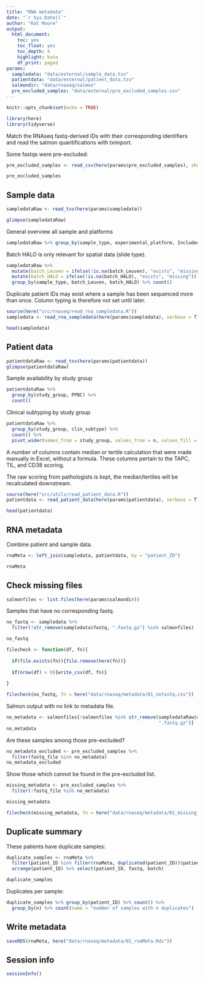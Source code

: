 ```yaml
---
title: "RNA metadata"
date: "`r Sys.Date()`"
author: "Kat Moore"
output: 
  html_document:
    toc: yes
    toc_float: yes
    toc_depth: 4
    highlight: kate
    df_print: paged
params:
  sampledata: "data/external/sample_data.tsv"
  patientdata: "data/external/patient_data.tsv"
  salmondir: "data/rnaseq/salmon"
  pre_excluded_samples: "data/external/pre_excluded_samples.csv"
---
```


```r
knitr::opts_chunk$set(echo = TRUE)
```

```r
library(here)
library(tidyverse)
```

Match the RNAseq fastq-derived IDs with their corresponding identifiers and read the salmon quantifications with tximport.

Some fastqs were pre-excluded:

```r
pre_excluded_samples <- read_csv(here(params$pre_excluded_samples), show_col_types = F)

pre_excluded_samples
```

## Sample data

```r
sampledataRaw <- read_tsv(here(params$sampledata))
```

```r
glimpse(sampledataRaw)
```

General overview all sample and platforms

```r
sampledataRaw %>% group_by(sample_type, experimental_platform, Included) %>% count()
```

Batch HALO is only relevant for spatial data (slide type).

```r
sampledataRaw %>% 
  mutate(batch_Leuven = ifelse(!is.na(batch_Leuven), "exists", "missing")) %>%
  mutate(batch_HALO = ifelse(!is.na(batch_HALO), "exists", "missing")) %>% 
  group_by(sample_type, batch_Leuven, batch_HALO) %>% count()
```

Duplicate patient IDs may exist where a sample has been sequenced more than once. Column typing is therefore not set until later.

```r
source(here("src/rnaseq/read_rna_sampledata.R"))
sampledata <- read_rna_sampledata(here(params$sampledata), verbose = T)
```

```r
head(sampledata)
```

## Patient data

```r
patientdataRaw <- read_tsv(here(params$patientdata))
glimpse(patientdataRaw)
```

Sample availability by study group

```r
patientdataRaw %>%
  group_by(study_group, PPBC) %>%
  count()
```

Clinical subtyping by study group

```r
patientdataRaw %>%
  group_by(study_group, clin_subtype) %>%
  count() %>%
  pivot_wider(names_from = study_group, values_from = n, values_fill = 0)
```

A number of columns contain median or tertile calculation that were made manually in Excel, without a formula. These columns pertain to the TAPC, TIL, and CD38 scoring. 

The raw scoring from pathologists is kept, the median/tertiles will be recalculated downstream.

```r
source(here("src/utils/read_patient_data.R"))
patientdata <- read_patient_data(here(params$patientdata), verbose = T)
```

```r
head(patientdata)
```

## RNA metadata

Combine patient and sample data.

```r
rnaMeta <- left_join(sampledata, patientdata, by = "patient_ID")

rnaMeta
```

## Check missing files

```r
salmonfiles <- list.files(here(params$salmondir))
```

Samples that have no corresponding fastq.

```r
no_fastq <- sampledata %>%
  filter(!str_remove(sampledata$fastq, ".fastq.gz") %in% salmonfiles)

no_fastq

filecheck <- function(df, fn){
  
  if(file.exists(fn)){file.remove(here(fn))}
  
  if(nrow(df) > 0){write_csv(df, fn)}
  
}

filecheck(no_fastq, fn = here("data/rnaseq/metadata/01_nofastq.csv"))
```

Salmon output with no link to metadata file.

```r
no_metadata <- salmonfiles[!salmonfiles %in% str_remove(sampledataRaw$sample_ID,
                                                        ".fastq.gz")]
no_metadata
```

Are these samples among those pre-excluded?

```r
no_metadata_excluded <- pre_excluded_samples %>%
  filter(fastq_file %in% no_metadata)
no_metadata_excluded
```

Show those which cannot be found in the pre-excluded list.

```r
missing_metadata <- pre_excluded_samples %>%
  filter(!fastq_file %in% no_metadata)

missing_metadata

filecheck(missing_metadata, fn = here("data/rnaseq/metadata/01_missing_metdata.csv"))
```

## Duplicate summary

These patients have duplicate samples:

```r
duplicate_samples <- rnaMeta %>%
  filter(patient_ID %in% filter(rnaMeta, duplicated(patient_ID))$patient_ID) %>%
  arrange(patient_ID) %>% select(patient_ID, fastq, batch)

duplicate_samples
```

Duplicates per sample:

```r
duplicate_samples %>% group_by(patient_ID) %>% count() %>%
  group_by(n) %>% count(name = "number of samples with n duplicates")
```

## Write metadata

```r
saveRDS(rnaMeta, here("data/rnaseq/metadata/01_rnaMeta.Rds"))
```

## Session info

```r
sessionInfo()
```


